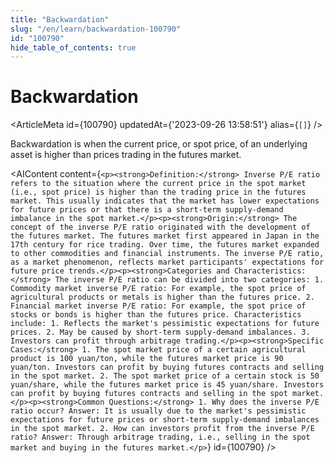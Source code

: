 ```yaml
---
title: "Backwardation"
slug: "/en/learn/backwardation-100790"
id: "100790"
hide_table_of_contents: true
---
```



# Backwardation

<ArticleMeta id={100790} updatedAt={'2023-09-26 13:58:51'} alias={`[]`} />
<div className='border-solid border-b border-t-0 my-4 border-[var(--ifm-color-gray-300)]' />

Backwardation is when the current price, or spot price, of an underlying asset is higher than prices trading in the futures market.

<AIContent content={`<p><strong>Definition:</strong> Inverse P/E ratio refers to the situation where the current price in the spot market (i.e., spot price) is higher than the trading price in the futures market. This usually indicates that the market has lower expectations for future prices or that there is a short-term supply-demand imbalance in the spot market.</p><p><strong>Origin:</strong> The concept of the inverse P/E ratio originated with the development of the futures market. The futures market first appeared in Japan in the 17th century for rice trading. Over time, the futures market expanded to other commodities and financial instruments. The inverse P/E ratio, as a market phenomenon, reflects market participants' expectations for future price trends.</p><p><strong>Categories and Characteristics:</strong> The inverse P/E ratio can be divided into two categories: 1. Commodity market inverse P/E ratio: For example, the spot price of agricultural products or metals is higher than the futures price. 2. Financial market inverse P/E ratio: For example, the spot price of stocks or bonds is higher than the futures price. Characteristics include: 1. Reflects the market's pessimistic expectations for future prices. 2. May be caused by short-term supply-demand imbalances. 3. Investors can profit through arbitrage trading.</p><p><strong>Specific Cases:</strong> 1. The spot market price of a certain agricultural product is 100 yuan/ton, while the futures market price is 90 yuan/ton. Investors can profit by buying futures contracts and selling in the spot market. 2. The spot market price of a certain stock is 50 yuan/share, while the futures market price is 45 yuan/share. Investors can profit by buying futures contracts and selling in the spot market.</p><p><strong>Common Questions:</strong> 1. Why does the inverse P/E ratio occur? Answer: It is usually due to the market's pessimistic expectations for future prices or short-term supply-demand imbalances in the spot market. 2. How can investors profit from the inverse P/E ratio? Answer: Through arbitrage trading, i.e., selling in the spot market and buying in the futures market.</p>`} id={100790} />
